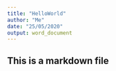 ```yaml
---
title: "HelloWorld"
author: "Me"
date: "25/05/2020"
output: word_document
---
```

## This is a markdown file